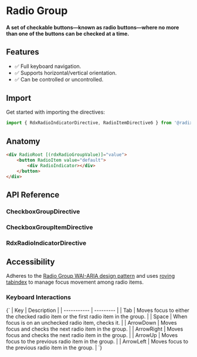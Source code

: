 


<Meta title="Primitives/Radio Group" />

# Radio Group

#### A set of checkable buttons—known as radio buttons—where no more than one of the buttons can be checked at a time.

<Canvas sourceState="hidden" of={RadioDirectiveStories.Default}></Canvas>

## Features

-   ✅ Full keyboard navigation.
-   ✅ Supports horizontal/vertical orientation.
-   ✅ Can be controlled or uncontrolled.

## Import

Get started with importing the directives:

```typescript
import { RdxRadioIndicatorDirective, RadioItemDirectiveб } from '@radix-ng/primitives/radio';
```

## Anatomy

```html
<div RadioRoot [(rdxRadioGroupValue)]="value">
    <button RadioItem value="default">
        <div RadioIndicator></div>
    </button>
</div>
```

## API Reference

### CheckboxGroupDirective

<ArgTypes of={RdxRadioGroupDirective} />

### CheckboxGroupItemDirective

<ArgTypes of={RdxRadioItemDirective} />

### RdxRadioIndicatorDirective

## Accessibility

Adheres to the [Radio Group WAI-ARIA design pattern](https://www.w3.org/WAI/ARIA/apg/patterns/radiobutton)
and uses [roving tabindex](https://www.w3.org/TR/wai-aria-practices-1.2/examples/radio/radio.html) to manage focus movement among radio items.

### Keyboard Interactions

<Markdown>
    {`
| Key | Description |
| ----------- | --------- |
| Tab         | Moves focus to either the checked radio item or the first radio item in the group. |
| Space       | When focus is on an unchecked radio item, checks it.        |
| ArrowDown   | Moves focus and checks the next radio item in the group.    |
| ArrowRight  |  Moves focus and checks the next radio item in the group.   |
| ArrowUp     |  Moves focus to the previous radio item in the group.       |
| ArrowLeft   |  Moves focus to the previous radio item in the group.       |
`}
</Markdown>
